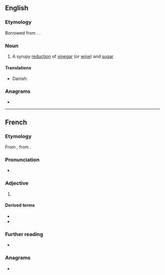 ==English==
{{wikipedia}}

===Etymology===
Borrowed from {{bor|en|fr|gastrique}}. {{doublet|en|gastric}}.

===Noun===
{{en-noun|~}}

# A syrupy [[reduction]] of [[vinegar]] (or [[wine]]) and [[sugar]]

====Translations====
{{trans-top|Syrupy reduction of vinegar and sugar}}
* Danish: {{t|da|gastrik|c}}
{{trans-mid}}
{{trans-bottom}}

===Anagrams===
* {{anagrams|en|a=aegiqrstu|ragequits}}

----

==French==

===Etymology===
From {{bor|fr|NL.|gastricus}}, from {{der|fr|grc|γαστήρ|γαστήρ, γαστρός|t=stomach}}.

===Pronunciation===
* {{fr-IPA}}

===Adjective===
{{fr-adj}}

# {{l|en|gastric}}

====Derived terms====
* {{l|fr|gastricité}}
* {{l|fr|suc gastrique}}

===Further reading===
* {{R:TLFi}}

===Anagrams===
* {{l|fr|tragiques}}